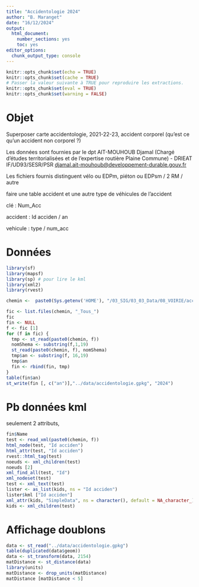 ```yaml
---
title: "Accidentologie 2024"
author: "B. Maranget"
date: "16/12/2024"
output: 
  html_document: 
    number_sections: yes
    toc: yes
editor_options: 
  chunk_output_type: console
---
```



```r
knitr::opts_chunk$set(echo = TRUE)
knitr::opts_chunk$set(cache = TRUE)
# Passer la valeur suivante à TRUE pour reproduire les extractions.
knitr::opts_chunk$set(eval = TRUE)
knitr::opts_chunk$set(warning = FALSE)
```


# Objet

Superposer carte accidentologie, 2021-22-23, accident corporel (qu'est ce qu'un accident non corporel ?)

Les données sont fournies par le dpt 
AIT-MOUHOUB Djamal (Chargé d'études territorialisées et de l'expertise routière Plaine Commune) - DRIEAT IF/UD93/SESR/PSR <djamal.ait-mouhoub@developpement-durable.gouv.fr>

Les fichiers fournis distinguent vélo ou EDPm, piéton ou EDPsm / 2 RM / autre

faire une table accident et une autre  type de véhicules de l'accident

clé : Num_Acc 

accident : Id acciden / an

vehicule : type / num_acc





# Données




```r
library(sf)
library(mapsf)
library(sp) # pour lire le kml
library(xml2)
library(rvest)

chemin <-  paste0(Sys.getenv('HOME'), "/03_SIG/03_03_Data/08_VOIRIE/accidentologie/")
```


```r
fic <- list.files(chemin, "_Tous_")
fic
fin <- NULL
f <- fic [1]
for (f in fic) {
  tmp <- st_read(paste0(chemin, f))
  nomShema <- substring(f,1,19)
  st_read(paste0(chemin, f), nomShema)
  tmp$an <- substring(f, 16,19)
  tmp$an
  fin <- rbind(fin, tmp)
}
table(fin$an)
st_write(fin [, c("an")],"../data/accidentologie.gpkg", "2024")
```

# Pb données kml

seulement 2 attributs,

```r
fin$Name
test <- read_xml(paste0(chemin, f))
html_node(test, "Id acciden")
html_attr(test, "Id acciden")
rvest::html_tag(test)
noeuds <- xml_children(test)
noeuds [2]
xml_find_all(test, "Id")
xml_nodeset(test)
test <- xml_text(test)
lister <- as_list(kids, ns = "Id acciden")
lister$kml ["Id acciden"]
xml_attr(kids, "SimpleData", ns = character(), default = NA_character_)
kids <- xml_children(test)
```

# Affichage doublons





```r
data <- st_read("../data/accidentologie.gpkg")
table(duplicated(data$geom))
data <- st_transform(data, 2154)
matDistance <- st_distance(data)
library(units)
matDistance <- drop_units(matDistance)
matDistance [matDistance < 5]
```


